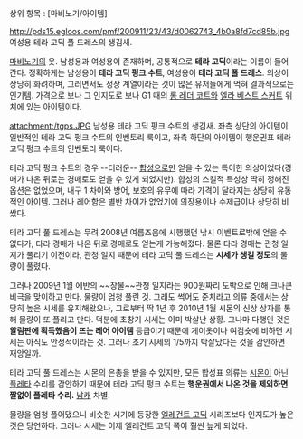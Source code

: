 상위 항목 : [마비노기/아이템]

http://pds15.egloos.com/pmf/200911/23/43/d0062743_4b0a8fd7cd85b.jpg
여성용 테라 고딕 풀 드레스의 생김새.

[[마비노기]]의 옷. 남성용과 여성용이 존재하며, 공통적으로 '''테라 고딕'''이라는 이름이 들어간다. 정확하게는 남성용이 '''테라 고딕 펑크 수트''', 여성용이 '''테라 고딕 풀 드레스'''. 의상이 상당히 화려하며, 그러면서도 정장 계열이라는 것이 많은 유저들에게 먹혀 결과적으로는 인기템. 가격으로 보나 그 인지도로 보나 G1 때의 [[롱 레더 코트]]와 [[엘라 베스트 스커트]] 위치에 있는 아이템이다.

attachment:/tgps.JPG
남성용 테라 고딕 펑크 수트의 생김새. 좌측 상단의 아이템이 일반적인 테라 고딕 펑크 수트의 인벤토리 룩이고, 좌측 하단의 아이템이 행운권표 테라 고딕 펑크 수트의 인벤토리 룩이다.

테라 고딕 펑크 수트의 경우 --더러운-- [[합성]]으로만 얻을 수 있는 특이한 의상이었다(경매가 나온 뒤로는 경매로도 얻을 수 있게 되었지만). 합성의 스킬적 특성상 딱히 정해진 옵션은 없었으며, 내구 1 차이와 방어, 보호의 유무에 따라 가격이 달라지는 상당히 유동적인 아이템. 그러나 레어함은 별반 차이가 없었기에 의장용이나 수제급이나 상당히 비쌌다.

테라 고딕 풀 드레스는 무려 2008년 여름즈음에 시행했던 낚시 이벤트로밖에 얻을 수 없다가, 타라 경매가 나온 뒤로 경매로도 얻는게 가능해졌다. 물론 타라 경매는 관청 일지가 풀리기 이전이라, 관청 일지 때문에 테라 고딕 풀 드레스는 '''시세가 생길 정도'''의 물량이 풀렸다.

그러나 2009년 1월 에반의 ~~장물~~관청 일지라는 900원짜리 도박으로 인해 크나큰 비극을 맞이하고 만다. 물량이 엄청 풀린 것. 그래도 썩어도 준치라고 의류 중에서는 상당히 높은 시세를 유지해왔으나, 그로부터 딱 1년 후 2010년 1월 시몬의 신상 상자를 통해 물량이 또 풀리고 만다. 덕분에 초창기 시세는 이미 박살난 상황. 그나마 다행인 것은 '''알림판에 획득했음이 뜨는 레어 아이템''' 등급이기 때문에 게이옷이나 여검숏에 비하면 시세는 아직도 안정적이라는 것. 그러나 초기 시세의 1/5까지 박살났다는 것을 감안하면 재앙일까.

테라 고딕 풀 드레스는 시몬의 은총을 받을 수 있지만, 모든 합성표 의류는 [[시몬]]이 아닌 [[플레타]] 수리를 감안하기 때문에 테라 고딕 펑크 수트는 '''행운권에서 나온 것을 제외하면 짤없이 플레타 수리.''' [[남캐]] 차별.

물량을 엄청 풀어댔으니 비슷한 시기에 등장한 [[엘레건트 고딕]] 시리즈보다 인지도가 높은 것은 당연하다. 그러나 시세는 이제 엘레건트 고딕 쪽이 훨씬 높게 되었다.
